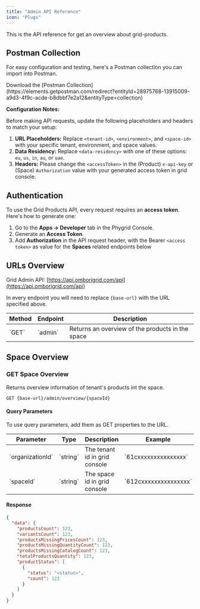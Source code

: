 ```yaml
---
title: "Admin API Reference"
icon: "Plugs"
---
```



This is the API reference for get an overview about grid-products.

## Postman Collection

For easy configuration and testing, here's a Postman collection you can import into Postman.

<InfoBox>
  Download the [Postman
  Collection](https://elements.getpostman.com/redirect?entityId=28975768-13915009-a9d3-4f9c-acde-b8dbbf7e2a12&entityType=collection)
</InfoBox>

**Configuration Notes:**

Before making API requests, update the following placeholders and headers to match your setup:

1. **URL Placeholders:** Replace `<tenant-id>`, `<environment>`, and `<space-id>` with your specific tenant, environment, and space values.
2. **Data Residency:** Replace `<data-residency>` with one of these options: `eu`, `us`, `in`, `au`, or `uae`.
3. **Headers:** Please change the `<accessToken>` in the (Product) `x-api-key` or (Space) `Authorization` value with your generated access token in grid console.

## Authentication

To use the Grid Products API, every request requires an **access token**. Here's how to generate one:

1. Go to the **<SquaresFour weight="fill" />Apps &rarr; <Terminal weight="fill" />Developer** tab in the Phygrid Console.
2. Generate an **Access Token**.
3. Add **Authorization** in the API request header, with the Bearer `<access token>` as value for the **Spaces** related endpoints below

## URLs Overview

Grid Admin API: [https://api.omborigrid.com/api](https://api.omborigrid.com/api)

In every endpoint you will need to replace `{base-url}` with the URL specified above.

<table>
  <thead>
    <tr>
      <th>Method</th>
      <th>Endpoint</th>
      <th>Description</th>
    </tr>
  </thead>
  <tbody>
    <tr>
      <td>`GET`</td>
      <td>`admin`</td>
      <td>Returns an overview of the products in the space</td>
    </tr>
  </tbody>
</table>

## Space Overview

### GET Space Overview

Returns overview information of tenant's products int the space.

```http
GET {base-url}/admin/overview/{spaceId}
```

#### Query Parameters

To use query parameters, add them as GET properties to the URL.

<table>
  <thead>
    <tr>
      <th>Parameter</th>
      <th>Type</th>
      <th>Description</th>
      <th>Example</th>
    </tr>
  </thead>
  <tbody>
    <tr>
      <td>`organizationId`</td>
      <td>`string`</td>
      <td>The tenant id in grid console</td>
      <td>`61cxxxxxxxxxxxxxxx`</td>
    </tr>
    <tr>
      <td>`spaceId`</td>
      <td>`string`</td>
      <td>The space id in grid console</td>
      <td>`612cxxxxxxxxxxxxxxx`</td>
    </tr>
  </tbody>
</table>

#### Response

```json
{
  "data": {
    "productsCount": 123,
    "variantsCount": 123,
    "productsMissingPricesCount": 123,
    "productsMissingQuantityCount": 123,
    "productsMissingCatalogCount": 123,
    "totalProductsQuantity": 123,
    "productStatus": [
      {
        "status": "<status>",
        "count": 123
      }
    ]
  }
}
```
